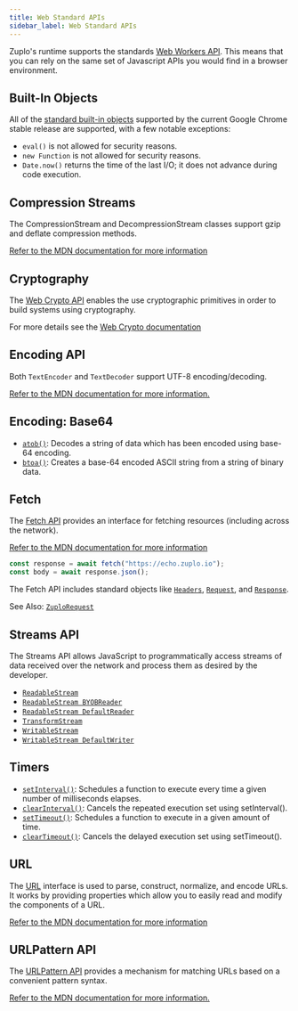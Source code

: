 ```yaml
---
title: Web Standard APIs
sidebar_label: Web Standard APIs
---
```


Zuplo's runtime supports the standards
[Web Workers API](https://developer.mozilla.org/en-US/docs/Web/API/Web_Workers_API).
This means that you can rely on the same set of Javascript APIs you would find
in a browser environment.

## Built-In Objects

All of the
[standard built-in objects](https://developer.mozilla.org/en-US/docs/Web/JavaScript/Reference)
supported by the current Google Chrome stable release are supported, with a few
notable exceptions:

- `eval()` is not allowed for security reasons.
- `new Function` is not allowed for security reasons.
- `Date.now()` returns the time of the last I/O; it does not advance during code
  execution.

## ​​Compression Streams

The CompressionStream and DecompressionStream classes support gzip and deflate
compression methods.

[Refer to the MDN documentation for more information](https://developer.mozilla.org/en-US/docs/Web/API/Compression_Streams_API)

## Cryptography

The
[Web Crypto API](https://developer.mozilla.org/en-US/docs/Web/API/Web_Crypto_API)
enables the use cryptographic primitives in order to build systems using
cryptography.

For more details see the [Web Crypto documentation](./web-crypto-apis.md)

## Encoding API

Both `TextEncoder` and `TextDecoder` support UTF-8 encoding/decoding.

[Refer to the MDN documentation for more information.](https://developer.mozilla.org/en-US/docs/Web/API/Encoding_API)

## Encoding: Base64

- [`atob()`](https://developer.mozilla.org/en-US/docs/web/api/atob): Decodes a
  string of data which has been encoded using base-64 encoding.
- [`btoa()`](https://developer.mozilla.org/en-US/docs/web/api/btoa): Creates a
  base-64 encoded ASCII string from a string of binary data.

## Fetch

The [Fetch API](https://developer.mozilla.org/en-US/docs/Web/API/Fetch_API)
provides an interface for fetching resources (including across the network).

[Refer to the MDN documentation for more information](https://developer.mozilla.org/en-US/docs/Web/API/Fetch_API)

```ts
const response = await fetch("https://echo.zuplo.io");
const body = await response.json();
```

The Fetch API includes standard objects like
[`Headers`](https://developer.mozilla.org/en-US/docs/Web/API/Headers),
[`Request`](https://developer.mozilla.org/en-US/docs/Web/API/Request), and
[`Response`](https://developer.mozilla.org/en-US/docs/Web/API/Response).

See Also: [`ZuploRequest`](../articles/zuplo-request.md)

## Streams API

The Streams API allows JavaScript to programmatically access streams of data
received over the network and process them as desired by the developer.

- [`ReadableStream`](https://developer.mozilla.org/en-US/docs/Web/API/ReadableStream)
- [`ReadableStream BYOBReader`](https://developer.mozilla.org/en-US/docs/Web/API/ReadableStreamBYOBReader)
- [`ReadableStream DefaultReader`](https://developer.mozilla.org/en-US/docs/Web/API/ReadableStreamDefaultReader)
- [`TransformStream`](https://developer.mozilla.org/en-US/docs/Web/API/TransformStream)
- [`WritableStream`](https://developer.mozilla.org/en-US/docs/Web/API/WritableStream)
- [`WritableStream DefaultWriter`](https://developer.mozilla.org/en-US/docs/Web/API/WritableStreamDefaultWriter)

## ​​Timers

- [`setInterval()`](https://developer.mozilla.org/en-US/docs/web/api/setinterval):
  Schedules a function to execute every time a given number of milliseconds
  elapses.
- [`clearInterval()`](https://developer.mozilla.org/en-US/docs/web/api/clearinterval):
  Cancels the repeated execution set using setInterval().
- [`setTimeout()`](https://developer.mozilla.org/en-US/docs/web/api/settimeout):
  Schedules a function to execute in a given amount of time.
- [`clearTimeout()`](https://developer.mozilla.org/en-US/docs/web/api/cleartimeout):
  Cancels the delayed execution set using setTimeout().

## URL

The [URL](https://developer.mozilla.org/en-US/docs/Web/API/URL) interface is
used to parse, construct, normalize, and encode URLs. It works by providing
properties which allow you to easily read and modify the components of a URL.

[Refer to the MDN documentation for more information](https://developer.mozilla.org/en-US/docs/Web/API/URL)

## URLPattern API

The
[URLPattern API](https://developer.mozilla.org/en-US/docs/Web/API/URLPattern)
provides a mechanism for matching URLs based on a convenient pattern syntax.

[Refer to the MDN documentation for more information.](https://developer.mozilla.org/en-US/docs/Web/API/URLPattern)
